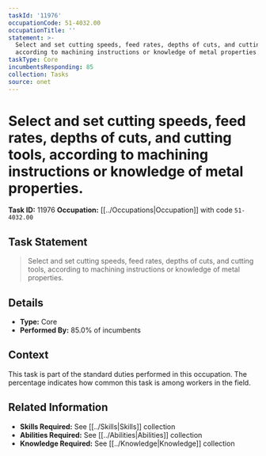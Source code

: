 ```yaml
---
taskId: '11976'
occupationCode: 51-4032.00
occupationTitle: ''
statement: >-
  Select and set cutting speeds, feed rates, depths of cuts, and cutting tools,
  according to machining instructions or knowledge of metal properties.
taskType: Core
incumbentsResponding: 85
collection: Tasks
source: onet
---
```

# Select and set cutting speeds, feed rates, depths of cuts, and cutting tools, according to machining instructions or knowledge of metal properties.

**Task ID:** 11976
**Occupation:** [[../Occupations|Occupation]] with code `51-4032.00`

## Task Statement

> Select and set cutting speeds, feed rates, depths of cuts, and cutting tools, according to machining instructions or knowledge of metal properties.

## Details

- **Type:** Core
- **Performed By:** 85.0% of incumbents

## Context

This task is part of the standard duties performed in this occupation. The percentage indicates how common this task is among workers in the field.

## Related Information

- **Skills Required:** See [[../Skills|Skills]] collection
- **Abilities Required:** See [[../Abilities|Abilities]] collection
- **Knowledge Required:** See [[../Knowledge|Knowledge]] collection
